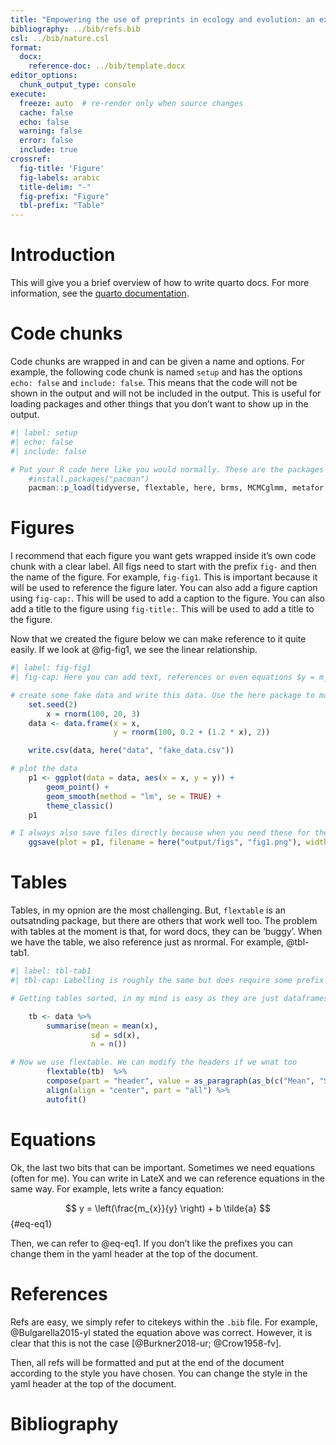 ```yaml
---
title: "Empowering the use of preprints in ecology and evolution: an exploration of the first 1000 *EcoEvoRxiv* preprints"
bibliography: ../bib/refs.bib
csl: ../bib/nature.csl
format:
  docx:
    reference-doc: ../bib/template.docx
editor_options: 
  chunk_output_type: console
execute:
  freeze: auto  # re-render only when source changes
  cache: false
  echo: false
  warning: false
  error: false
  include: true
crossref:
  fig-title: 'Figure'
  fig-labels: arabic
  title-delim: "-"
  fig-prefix: "Figure"
  tbl-prefix: "Table"
---
```


# Introduction

This will give you a brief overview of how to write quarto docs. For more information, see the [quarto documentation](https://quarto.org/docs/).

# Code chunks

Code chunks are wrapped in ``` ``` and can be given a name and options. For example, the following code chunk is named `setup` and has the options `echo: false` and `include: false`. This means that the code will not be shown in the output and will not be included in the output. This is useful for loading packages and other things that you don't want to show up in the output.

```r
#| label: setup
#| echo: false
#| include: false

# Put your R code here like you would normally. These are the packages I normally load by default. You can add more here
	#install.packages("pacman")
	pacman::p_load(tidyverse, flextable, here, brms, MCMCglmm, metafor, lme4)
```

# Figures

I recommend that each figure you want gets wrapped inside it's own code chunk with a clear label. All figs need to start with the prefix `fig-` and then the name of the figure. For example, `fig-fig1`. This is important because it will be used to reference the figure later. You can also add a figure caption using `fig-cap:`. This will be used to add a caption to the figure. You can also add a title to the figure using `fig-title:`. This will be used to add a title to the figure.

Now that we created the figure below we can make reference to it quite easily. If we look at @fig-fig1, we see the linear relationship.

```r
#| label: fig-fig1
#| fig-cap: Here you can add text, references or even equations $y = m_{x} + b$ to your figure caption

# create some fake data and write this data. Use the here package to make sure that the data is written to the correct folder
	set.seed(2)
	    x = rnorm(100, 20, 3)
	data <- data.frame(x = x, 
					   y = rnorm(100, 0.2 + (1.2 * x), 2))

	write.csv(data, here("data", "fake_data.csv"))

# plot the data
	p1 <- ggplot(data = data, aes(x = x, y = y)) +
		geom_point() +
		geom_smooth(method = "lm", se = TRUE) +
		theme_classic()
	p1

# I always also save files directly because when you need these for the jorunal, you will need them in the correct format
	ggsave(plot = p1, filename = here("output/figs", "fig1.png"), width = 5, height = 5, units = "in", dpi = 300)

```

# Tables

Tables, in my opnion are the most challenging. But, `flextable` is an outsatnding package, but there are others that work well too. The problem with tables at the moment is that, for word docs, they can be 'buggy'. When we have the table, we also reference just as nrormal. For example, @tbl-tab1.

```r
#| label: tbl-tab1
#| tbl-cap: Labelling is roughly the same but does require some prefix changes to `tbl`

# Getting tables sorted, in my mind is easy as they are just dataframes. So, you can use the same dataframes that you use for your analysis. I like to use the `flextable` package because it is easy to use and has a lot of functionality. Lets just create a summary table and plot it

	tb <- data %>%
		summarise(mean = mean(x),
				  sd = sd(x),
				  n = n())

# Now we use flextable. We can modify the headers if we wnat too 
		flextable(tb)  %>% 
		compose(part = "header", value = as_paragraph(as_b(c("Mean", "Stdev", "Sample Size"))))  %>%  
		align(align = "center", part = "all") %>% 
		autofit()

```

# Equations

Ok, the last two bits that can be important. Sometimes we need equations (often for me). You can write in LateX and we can reference equations in the same way. For example, lets write a fancy equation:

$$
y = \left(\frac{m_{x}}{y} \right) + b \tilde{a}
$${#eq-eq1}

Then, we can refer to @eq-eq1. If you don't like the prefixes you can change them in the yaml header at the top of the document. 

# References

Refs are easy, we simply refer to citekeys within the `.bib` file. For example, @Bulgarella2015-yl stated the equation above was correct. However, it is clear that this is not the case [@Burkner2018-ur; @Crow1958-fv].

Then, all refs will be formatted and put at the end of the document according to the style you have chosen. You can change the style in the yaml header at the top of the document.

# Bibliography